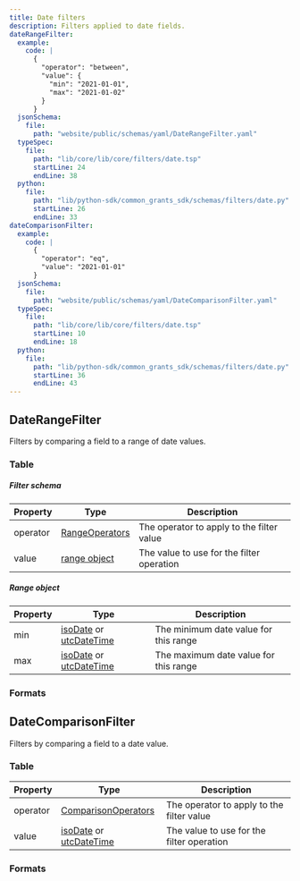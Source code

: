 ```yaml
---
title: Date filters
description: Filters applied to date fields.
dateRangeFilter:
  example:
    code: |
      {
        "operator": "between",
        "value": {
          "min": "2021-01-01",
          "max": "2021-01-02"
        }
      }
  jsonSchema:
    file:
      path: "website/public/schemas/yaml/DateRangeFilter.yaml"
  typeSpec:
    file:
      path: "lib/core/lib/core/filters/date.tsp"
      startLine: 24
      endLine: 38
  python:
    file:
      path: "lib/python-sdk/common_grants_sdk/schemas/filters/date.py"
      startLine: 26
      endLine: 33
dateComparisonFilter:
  example:
    code: |
      {
        "operator": "eq",
        "value": "2021-01-01"
      }
  jsonSchema:
    file:
      path: "website/public/schemas/yaml/DateComparisonFilter.yaml"
  typeSpec:
    file:
      path: "lib/core/lib/core/filters/date.tsp"
      startLine: 10
      endLine: 18
  python:
    file:
      path: "lib/python-sdk/common_grants_sdk/schemas/filters/date.py"
      startLine: 36
      endLine: 43
---
```



## DateRangeFilter

Filters by comparing a field to a range of date values.

### Table

##### Filter schema

| Property | Type                                                    | Description                               |
| -------- | ------------------------------------------------------- | ----------------------------------------- |
| operator | [RangeOperators](/protocol/filters/base#rangeoperators) | The operator to apply to the filter value |
| value    | [range object](#range-object)                           | The value to use for the filter operation |

##### Range object

| Property | Type                                                                                       | Description                           |
| -------- | ------------------------------------------------------------------------------------------ | ------------------------------------- |
| min      | [isoDate](/protocol/types/date#isodate) or [utcDateTime](/protocol/types/date#utcdatetime) | The minimum date value for this range |
| max      | [isoDate](/protocol/types/date#isodate) or [utcDateTime](/protocol/types/date#utcdatetime) | The maximum date value for this range |

### Formats

<SchemaFormatTabs
  example={frontmatter.dateRangeFilter.example}
  jsonSchema={frontmatter.dateRangeFilter.jsonSchema}
  typeSpec={frontmatter.dateRangeFilter.typeSpec}
  python={frontmatter.dateRangeFilter.python}
/>

## DateComparisonFilter

Filters by comparing a field to a date value.

### Table

| Property | Type                                                                                       | Description                               |
| -------- | ------------------------------------------------------------------------------------------ | ----------------------------------------- |
| operator | [ComparisonOperators](/protocol/filters/base#comparisonoperators)                          | The operator to apply to the filter value |
| value    | [isoDate](/protocol/types/date#isodate) or [utcDateTime](/protocol/types/date#utcdatetime) | The value to use for the filter operation |

### Formats

<SchemaFormatTabs
  example={frontmatter.dateComparisonFilter.example}
  jsonSchema={frontmatter.dateComparisonFilter.jsonSchema}
  typeSpec={frontmatter.dateComparisonFilter.typeSpec}
  python={frontmatter.dateComparisonFilter.python}
/>
